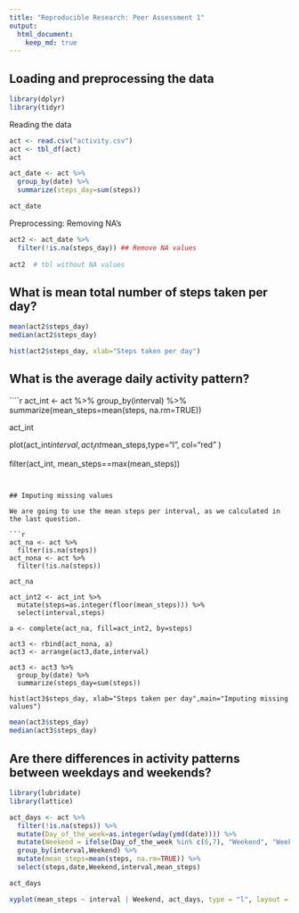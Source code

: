 ```yaml
---
title: "Reproducible Research: Peer Assessment 1"
output: 
  html_document:
    keep_md: true
---
```



## Loading and preprocessing the data

```r
library(dplyr)
library(tidyr)

```
Reading the data
```r
act <- read.csv("activity.csv")
act <- tbl_df(act)
act

act_date <- act %>%
  group_by(date) %>%
  summarize(steps_day=sum(steps))

act_date
```

Preprocessing: Removing NA's

```r
act2 <- act_date %>%
  filter(!is.na(steps_day)) ## Remove NA values
 
act2  # tbl without NA values


```

## What is mean total number of steps taken per day?


```r
mean(act2$steps_day)
median(act2$steps_day)

hist(act2$steps_day, xlab="Steps taken per day")
```



## What is the average daily activity pattern?

````r
act_int <- act %>%
  group_by(interval) %>%
  summarize(mean_steps=mean(steps, na.rm=TRUE))
  
act_int

plot(act_int$interval,act_int$mean_steps,type="l", col="red" )

filter(act_int, mean_steps==max(mean_steps))
```


## Imputing missing values

We are going to use the mean steps per interval, as we calculated in the last question.

```r
act_na <- act %>%
  filter(is.na(steps))
act_nona <- act %>%
  filter(!is.na(steps))

act_na

act_int2 <- act_int %>%
  mutate(steps=as.integer(floor(mean_steps))) %>%
  select(interval,steps)

a <- complete(act_na, fill=act_int2, by=steps)

act3 <- rbind(act_nona, a)
act3 <- arrange(act3,date,interval)

act3 <- act3 %>%
  group_by(date) %>%
  summarize(steps_day=sum(steps))

hist(act3$steps_day, xlab="Steps taken per day",main="Imputing missing values")
```

```r
mean(act3$steps_day)
median(act3$steps_day)
```


## Are there differences in activity patterns between weekdays and weekends?
```r
library(lubridate)
library(lattice)

```

```r
act_days <- act %>%
  filter(!is.na(steps)) %>%
  mutate(Day_of_the_week=as.integer(wday(ymd(date)))) %>%
  mutate(Weekend = ifelse(Day_of_the_week %in% c(6,7), "Weekend", "Weekday"))%>%
  group_by(interval,Weekend) %>%
  mutate(mean_steps=mean(steps, na.rm=TRUE)) %>%
  select(steps,date,Weekend,interval,mean_steps)

act_days

xyplot(mean_steps ~ interval | Weekend, act_days, type = "l", layout = c(1, 2), xlab = "Interval", ylab = "Number of steps")
```
